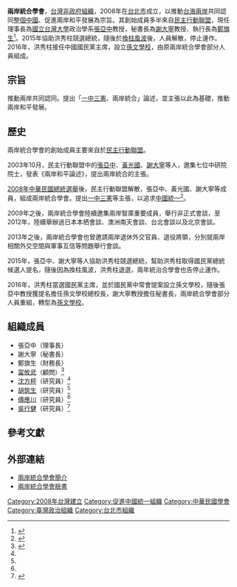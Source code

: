 '''兩岸統合學會'''，[[台灣|台灣]][[非政府組織|非政府組織]]，2008年在[[台北市|台北市]]成立，以推動[[台海兩岸|台海兩岸]]共同認同[[整個中國|整個中國]]、促進兩岸和平發展為宗旨。其創始成員多半來自[[民主行動聯盟|民主行動聯盟]]，現任理事長為[[國立台灣大學|國立台灣大學]]政治學系[[张亚中_(1954年)|張亞中]]教授，秘書長為[[謝大寧|謝大寧]]教授、執行長為[[鄭旗生|鄭旗生]]<ref name=introduction>{{cite news|url=http://hk.crntt.com/doc/1024/9/2/1/102492132.html|title=兩岸統合學會簡介|publisher=中國評論通訊社|date=2013-04-05|accessdate=2014-02-04|archive-date=2018-05-23|archive-url=https://web.archive.org/web/20180523035356/http://hk.crntt.com/doc/1024/9/2/1/102492132.html|dead-url=no}}</ref>。2015年協助洪秀柱競選總統，隨後於[[換柱風波|換柱風波]]後，人員解散，停止運作。2016年，洪秀柱接任中國國民黨主席，設立[[孫文學校|孫文學校]]，由原兩岸統合學會部分人員組成。

==宗旨==
推動兩岸共同認同。提出「[[一中三憲|一中三憲]]、兩岸統合」論述，並主張以此為基礎，推動兩岸和平發展。 {{R|張亞中}}

==歷史==
兩岸統合學會的創始成員主要來自於[[民主行動聯盟|民主行動聯盟]]。

2003年10月，民主行動聯盟中的[[张亚中_(1954年)|張亞中]]、[[黃光國|黃光國]]、[[謝大寧|謝大寧]]等人，邀集七位中研院院士，發表《兩岸和平論述》，提出兩岸統合的主張。

[[2008年中華民國總統選舉|2008年中華民國總統選舉]]後，民主行動聯盟解散，張亞中、黃光國、謝大寧等成員，組成兩岸統合學會。提出[[一中三憲|一中三憲]]等主張，以追求[[中國統一|中國統一]]<ref>{{cite news | language =zh | author =謝大寧 | url =http://www.haixia-info.com/articles/5600.html | title =一中三憲是甚麼？ | publisher =[[海峽評論|海峽評論]] | date =2010年4月 | accessdate =2015年10月9日 | archive-date =2016年4月21日 | archive-url =https://web.archive.org/web/20160421222205/http://www.haixia-info.com/articles/5600.html | dead-url =no }}</ref>。

2009年之後，兩岸統合學會陸續邀集兩岸智庫重要成員，舉行非正式會談，至2012年，陸續舉辦過日本本栖會談、澳洲南天會談、台北會談以及北京會談。

2013年之後，兩岸統合學會也曾邀請兩岸退休外交官員、退役將領，分別就兩岸相關外交空間與軍事互信等問題舉行會談。

2015年，張亞中、謝大寧等人協助洪秀柱競選總統，幫助洪秀柱取得國民黨總統候選人提名，隨後因為換柱風波，洪秀柱退選，兩年統治合學會也告停止運作。

2016年，洪秀柱當選國民黨主席，並於國民黨中常會提案設立孫文學校，隨後張亞中教授獲提名擔任孫文學校總校長，謝大寧教授擔任秘書長，兩岸統合學會部分人員重組，轉型為[[孫文學校|孫文學校]]。

==組織成員==
*張亞中（理事長）
*謝大寧（秘書長）
*鄭旗生（財務長）
*[[甯攸武|甯攸武]]（顧問）<ref name="簡介">{{cite news|title=評論員簡介|url=http://hk.crntt.com/crn-webapp/mag/docDetail.jsp?coluid=61&docid=101568428&page=20|agency=中評社|date=2011-01-13|accessdate=2017-09-20|archive-date=2017-09-20|archive-url=https://web.archive.org/web/20170920093258/http://hk.crntt.com/crn-webapp/mag/docDetail.jsp?coluid=61&docid=101568428&page=20|dead-url=no}}</ref>
*[[沈方枰|沈方枰]]（研究員）<ref name="簡介" />
*[[胡筑生|胡筑生]]（研究員）<ref name="簡介" />
*[[傅應川|傅應川]]（研究員）<ref name="簡介" />
*[[吳行健|吳行健]]（研究員）<ref>{{cite news|title=台灣秘辛：賴清德謀篡小英大位|url=http://news.mingjingnews.com/2017/07/blog-post_6190.html|agency=明鏡新聞|date=2017-07-29|accessdate=2017-09-20|archive-date=2017-09-20|archive-url=https://web.archive.org/web/20170920093135/http://news.mingjingnews.com/2017/07/blog-post_6190.html|dead-url=no}}</ref>

==參考文獻==
{{reflist|refs=
<ref name="張亞中">{{cite book|author=張亞中|title=《一中同表或一中各表: 記兩岸統合學會與聯合報的辯論》|date=2010-03|publisher=生智|url=http://ntur.lib.ntu.edu.tw/bitstream/246246/178333/1/%E5%BC%B5%E4%BA%9E%E4%B8%AD%E4%B8%BB%E7%B7%A8%EF%BC%9A%20%E4%B8%80%E4%B8%AD%E5%90%8C%E8%A1%A8%E6%88%96%E4%B8%80%E4%B8%AD%E5%90%84%E8%A1%A8%EF%BC%88%E5%8E%9F%E6%96%87%E6%9B%B8%E6%A8%A3%EF%BC%89.pdf|isbn=9789578189492}}</ref>
}}

==外部連結==
*[http://hk.crntt.com/doc/1024/9/2/1/102492132.html?coluid=203&kindid=9242&docid=102492132 兩岸統合學會簡介] {{Wayback|url=http://hk.crntt.com/doc/1024/9/2/1/102492132.html?coluid=203&kindid=9242&docid=102492132 |date=20191111015641 }}
*[https://www.facebook.com/LATHXH 兩岸統合學會臉書]
{{台灣海峽兩岸主題}}

[[Category:2008年台灣建立|Category:2008年台灣建立]]
[[Category:促進中國統一組織|Category:促進中國統一組織]]
[[Category:中華民國學會|Category:中華民國學會]]
[[Category:臺灣政治組織|Category:臺灣政治組織]]
[[Category:台北市組織|Category:台北市組織]]